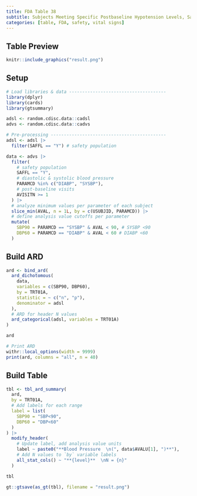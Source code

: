 ```yaml
---
title: FDA Table 38
subtitle: Subjects Meeting Specific Postbaseline Hypotension Levels, Safety Population, Pooled Analysis (or Trial X)
categories: [table, FDA, safety, vital signs]
---
```


::: panel-tabset
## Table Preview

```r
knitr::include_graphics("result.png")
```

## Setup

```r
# Load libraries & data -------------------------------------
library(dplyr)
library(cards)
library(gtsummary)

adsl <- random.cdisc.data::cadsl
advs <- random.cdisc.data::cadvs

# Pre-processing --------------------------------------------
adsl <- adsl |>
  filter(SAFFL == "Y") # safety population

data <- advs |>
  filter(
    # safety population
    SAFFL == "Y",
    # diastolic & systolic blood pressure
    PARAMCD %in% c("DIABP", "SYSBP"),
    # post-baseline visits
    AVISITN >= 1
  ) |>
  # analyze minimum values per parameter of each subject
  slice_min(AVAL, n = 1L, by = c(USUBJID, PARAMCD)) |>
  # define analysis value cutoffs per parameter
  mutate(
    SBP90 = PARAMCD == "SYSBP" & AVAL < 90, # SYSBP <90
    DBP60 = PARAMCD == "DIABP" & AVAL < 60 # DIABP <60
  )
```

## Build ARD

```r
ard <- bind_ard(
  ard_dichotomous(
    data,
    variables = c(SBP90, DBP60),
    by = TRT01A,
    statistic = ~ c("n", "p"),
    denominator = adsl
  ),
  # ARD for header N values
  ard_categorical(adsl, variables = TRT01A)
)

ard
```

```r
# Print ARD
withr::local_options(width = 9999)
print(ard, columns = "all", n = 40)
```

## Build Table

```r
tbl <- tbl_ard_summary(
  ard,
  by = TRT01A,
  # Add labels for each range
  label = list(
    SBP90 = "SBP<90",
    DBP60 = "DBP<60"
  )
) |>
  modify_header(
    # Update label, add analysis value units
    label ~ paste0("**Blood Pressure  \n(", data$AVALU[1], ")**"),
    # Add N values to `by` variable labels
    all_stat_cols() ~ "**{level}**  \nN = {n}"
  )

tbl
```

```r
gt::gtsave(as_gt(tbl), filename = "result.png")
```

```r
```
:::
